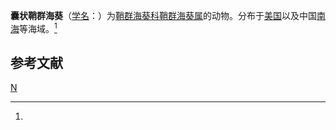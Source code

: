 {{Speciesbox 
| taxon = Epizoanthus bursiformis
| authority =  (Gray, 1858)<ref name='id9847'>{{cite web| url =http://www.bioinfo.cn/db05/BjdwSpecies.php?action=view&id=9847| title =囊状鞘群海葵| work =《中国动物物种编目数据库》| publisher =中国科学院微生物研究所| author =中国科学院动物研究所| accessdate =2009-04-16| deadurl =yes| archiveurl =https://web.archive.org/web/20160305022200/http://www.bioinfo.cn/db05/BjdwSpecies.php?action=view&id=9847| archivedate =2016-03-05}}</ref>
}}

'''囊状鞘群海葵'''（[[学名|学名]]：{{lang|la|''Epizoanthus bursiformis''}}）为[[鞘群海葵科|鞘群海葵科]][[鞘群海葵属|鞘群海葵属]]的动物。分布于[[美国|美国]]以及中国[[南海|南海]]等海域。<ref name='id9847'/>

== 参考文献 ==
{{reflist}}

{{Wikispecies|Epizoanthus bursiformis}}
{{Taxonbar|from=Q13611626}}

[[Category:鞘群海葵属|N]]


{{Cnidarian-stub}}